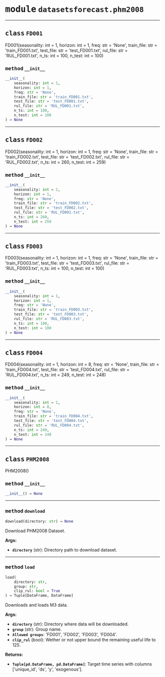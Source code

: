 



# <kbd>module</kbd> `datasetsforecast.phm2008`






---



## <kbd>class</kbd> `FD001`
FD001(seasonality: int = 1, horizon: int = 1, freq: str = 'None', train_file: str = 'train_FD001.txt', test_file: str = 'test_FD001.txt', rul_file: str = 'RUL_FD001.txt', n_ts: int = 100, n_test: int = 100) 



### <kbd>method</kbd> `__init__`

```python
__init__(
    seasonality: int = 1,
    horizon: int = 1,
    freq: str = 'None',
    train_file: str = 'train_FD001.txt',
    test_file: str = 'test_FD001.txt',
    rul_file: str = 'RUL_FD001.txt',
    n_ts: int = 100,
    n_test: int = 100
) → None
```









---



## <kbd>class</kbd> `FD002`
FD002(seasonality: int = 1, horizon: int = 1, freq: str = 'None', train_file: str = 'train_FD002.txt', test_file: str = 'test_FD002.txt', rul_file: str = 'RUL_FD002.txt', n_ts: int = 260, n_test: int = 259) 



### <kbd>method</kbd> `__init__`

```python
__init__(
    seasonality: int = 1,
    horizon: int = 1,
    freq: str = 'None',
    train_file: str = 'train_FD002.txt',
    test_file: str = 'test_FD002.txt',
    rul_file: str = 'RUL_FD002.txt',
    n_ts: int = 260,
    n_test: int = 259
) → None
```









---



## <kbd>class</kbd> `FD003`
FD003(seasonality: int = 1, horizon: int = 1, freq: str = 'None', train_file: str = 'train_FD003.txt', test_file: str = 'test_FD003.txt', rul_file: str = 'RUL_FD003.txt', n_ts: int = 100, n_test: int = 100) 



### <kbd>method</kbd> `__init__`

```python
__init__(
    seasonality: int = 1,
    horizon: int = 1,
    freq: str = 'None',
    train_file: str = 'train_FD003.txt',
    test_file: str = 'test_FD003.txt',
    rul_file: str = 'RUL_FD003.txt',
    n_ts: int = 100,
    n_test: int = 100
) → None
```









---



## <kbd>class</kbd> `FD004`
FD004(seasonality: int = 1, horizon: int = 8, freq: str = 'None', train_file: str = 'train_FD004.txt', test_file: str = 'test_FD004.txt', rul_file: str = 'RUL_FD004.txt', n_ts: int = 249, n_test: int = 248) 



### <kbd>method</kbd> `__init__`

```python
__init__(
    seasonality: int = 1,
    horizon: int = 8,
    freq: str = 'None',
    train_file: str = 'train_FD004.txt',
    test_file: str = 'test_FD004.txt',
    rul_file: str = 'RUL_FD004.txt',
    n_ts: int = 249,
    n_test: int = 248
) → None
```









---



## <kbd>class</kbd> `PHM2008`
PHM2008() 



### <kbd>method</kbd> `__init__`

```python
__init__() → None
```








---



### <kbd>method</kbd> `download`

```python
download(directory: str) → None
```

Download PHM2008 Dataset. 



**Args:**
 
 - <b>`directory`</b> (str):  Directory path to download dataset. 

---



### <kbd>method</kbd> `load`

```python
load(
    directory: str,
    group: str,
    clip_rul: bool = True
) → Tuple[DataFrame, DataFrame]
```

Downloads and loads M3 data. 



**Args:**
 
 - <b>`directory`</b> (str):  Directory where data will be downloaded. 
 - <b>`group`</b> (str):  Group name. 
 - <b>`Allowed groups`</b>:  'FD001', 'FD002', 'FD003', 'FD004'. 
 - <b>`clip_rul`</b> (bool):  Wether or not upper bound the remaining useful life to 125. 



**Returns:**
 
 - <b>`Tuple[pd.DataFrame, pd.DataFrame]`</b>:  Target time series with columns ['unique_id', 'ds', 'y', 'exogenous']. 


